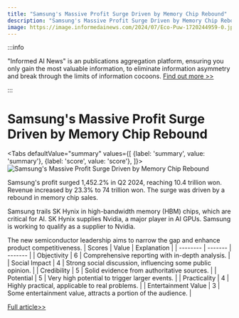 ```yaml
---
title: "Samsung's Massive Profit Surge Driven by Memory Chip Rebound"
description: "Samsung's Massive Profit Surge Driven by Memory Chip Rebound"
image: https://image.informedainews.com/2024/07/Eco-Puw-1720244959-0.jpg
---
```



:::info

"Informed AI News" is an publications aggregation platform, ensuring you only gain the most valuable information, to eliminate information asymmetry and break through the limits of information cocoons.  [Find out more >>](/)

:::

# Samsung's Massive Profit Surge Driven by Memory Chip Rebound


<Tabs
	defaultValue="summary"
	values={[
	{label: 'summary', value: 'summary'},
	{label: 'score', value: 'score'},
]}>
<TabItem value="summary">
<img
  src="https://image.informedainews.com/2024/07/Eco-Puw-1720244959-0.jpg"
  alt="Samsung's Massive Profit Surge Driven by Memory Chip Rebound"
/>



Samsung's profit surged 1,452.2% in Q2 2024, reaching 10.4 trillion won. Revenue increased by 23.3% to 74 trillion won. The surge was driven by a rebound in memory chip sales.

Samsung trails SK Hynix in high-bandwidth memory (HBM) chips, which are critical for AI. SK Hynix supplies Nvidia, a major player in AI GPUs. Samsung is working to qualify as a supplier to Nvidia.

The new semiconductor leadership aims to narrow the gap and enhance product competitiveness.
</TabItem>
<TabItem value="score">
	| Scores     | Value   | Explanation |
	| -------- | ------- | ------- |
	| Objectivity  | 6    | Comprehensive reporting with in-depth analysis.    |
	| Social Impact | 4     | Strong social discussion, influencing some public opinion.    |
	| Credibility    | 5    | Solid evidence from authoritative sources.    |
	| Potential    | 5    | Very high potential to trigger larger events.    |
	| Practicality    | 4    | Highly practical, applicable to real problems.    |
	| Entertainment Value    | 3    | Some entertainment value, attracts a portion of the audience.    |
</TabItem>
</Tabs>

[Full article>>](https://asia.nikkei.com/Business/Technology/Samsung-profit-jumps-more-than-15-times-on-memory-chip-recovery)

